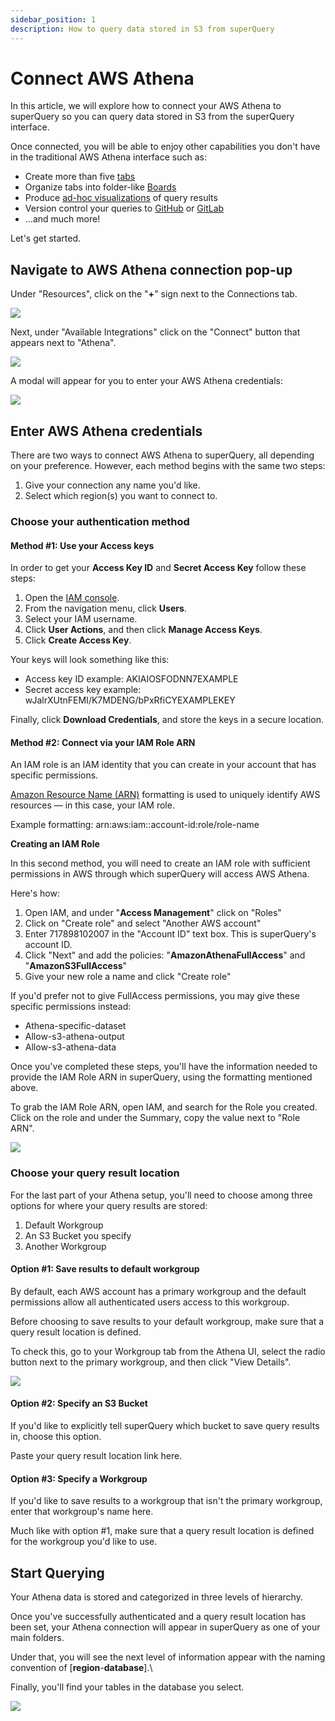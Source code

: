 ```yaml
---
sidebar_position: 1
description: How to query data stored in S3 from superQuery
---
```


# Connect AWS Athena

In this article, we will explore how to connect your AWS Athena to superQuery so you can query data stored in S3 from the superQuery interface.

Once connected, you will be able to enjoy other capabilities you don't have in the traditional AWS Athena interface such as:

* Create more than five [tabs](../superquery-editor/query-tabs.mdx)
* Organize tabs into folder-like [Boards](../superquery-editor/organizing-queries.mdx)
* Produce [ad-hoc visualizations](../superquery-editor/charts.mdx) of query results
* Version control your queries to [GitHub](../git-integrations/connect-github.mdx) or [GitLab](../git-integrations/connect-gitlab.mdx)
* &hellip;and much more!

Let's get started.

## Navigate to AWS Athena connection pop-up

Under "Resources", click on the "**+**" sign next to the Connections tab.

![](../../../static/img/superquery/image-59.png)

Next, under "Available Integrations" click on the "Connect" button that appears next to "Athena".

![](../../../static/img/superquery/image-58.png)

A modal will appear for you to enter your AWS Athena credentials:

![](../../../static/img/superquery/image-60.png)

## Enter AWS Athena credentials

There are two ways to connect AWS Athena to superQuery, all depending on your preference. However, each method begins with the same two steps:

1. Give your connection any name you'd like.
2. Select which region(s) you want to connect to.

### Choose your authentication method

#### Method #1: Use your Access keys

In order to get your **Access Key ID** and **Secret Access Key** follow these steps:

1. Open the [IAM console](https://console.aws.amazon.com/iam/home?#home).
2. From the navigation menu, click **Users**.
3. Select your IAM username.
4. Click **User Actions**, and then click **Manage Access Keys**.
5. Click **Create Access Key**.

Your keys will look something like this:

* Access key ID example: AKIAIOSFODNN7EXAMPLE
* Secret access key example: wJalrXUtnFEMI/K7MDENG/bPxRfiCYEXAMPLEKEY

Finally, click **Download Credentials**, and store the keys in a secure location.

#### Method #2: Connect via your IAM Role ARN

An IAM role is an IAM identity that you can create in your account that has specific permissions.

[Amazon Resource Name (ARN)](https://docs.aws.amazon.com/IAM/latest/UserGuide/reference_identifiers.html#identifiers-arns) formatting is used to uniquely identify AWS resources &mdash; in this case, your IAM role.

Example formatting: arn:aws:iam::account-id:role/role-name

**Creating an IAM Role**

In this second method, you will need to create an IAM role with sufficient permissions in AWS through which superQuery will access AWS Athena.

Here's how:

1. Open IAM, and under "**Access Management**" click on "Roles"
2. Click on "Create role" and select "Another AWS account"
3. Enter 717898102007 in the "Account ID" text box. This is superQuery's account ID.
4. Click "Next" and add the policies: "**AmazonAthenaFullAccess**" and "**AmazonS3FullAccess**"
5. Give your new role a name and click "Create role"

If you'd prefer not to give FullAccess permissions, you may give these specific permissions instead:

* Athena-specific-dataset
* Allow-s3-athena-output
* Allow-s3-athena-data

Once you've completed these steps, you'll have the information needed to provide the IAM Role ARN in superQuery, using the formatting mentioned above.

To grab the IAM Role ARN, open IAM, and search for the Role you created. Click on the role and under the Summary, copy the value next to "Role ARN".

![](../../../static/img/superquery/image-61.png)

### Choose your query result location

For the last part of your Athena setup, you'll need to choose among three options for where your query results are stored:

1. Default Workgroup
2. An S3 Bucket you specify
3. Another Workgroup

#### Option #1: Save results to default workgroup

By default, each AWS account has a primary workgroup and the default permissions allow all authenticated users access to this workgroup.

Before choosing to save results to your default workgroup, make sure that a query result location is defined.

To check this, go to your Workgroup tab from the Athena UI, select the radio button next to the primary workgroup, and then click "View Details".

![](../../../static/img/superquery/image-62.png)

#### Option #2: Specify an S3 Bucket

If you'd like to explicitly tell superQuery which bucket to save query results in, choose this option.

Paste your query result location link here.

#### Option #3: Specify a Workgroup

If you'd like to save results to a workgroup that isn't the primary workgroup, enter that workgroup's name here.

Much like with option #1, make sure that a query result location is defined for the workgroup you'd like to use.

## Start Querying

Your Athena data is stored and categorized in three levels of hierarchy.

Once you've successfully authenticated and a query result location has been set, your Athena connection will appear in superQuery as one of your main folders.

Under that, you will see the next level of information appear with the naming convention of \[**region**-**database**].\

Finally, you'll find your tables in the database you select.

![](../../../static/img/superquery/image-63.png)

